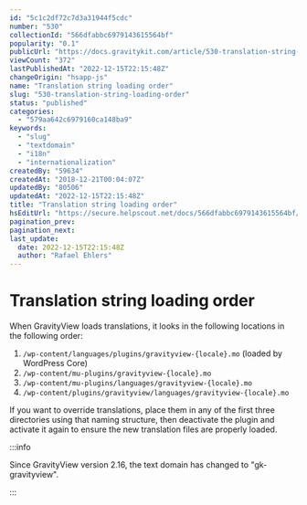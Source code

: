 ```yaml
---
id: "5c1c2df72c7d3a31944f5cdc"
number: "530"
collectionId: "566dfabbc6979143615564bf"
popularity: "0.1"
publicUrl: "https://docs.gravitykit.com/article/530-translation-string-loading-order"
viewCount: "372"
lastPublishedAt: "2022-12-15T22:15:48Z"
changeOrigin: "hsapp-js"
name: "Translation string loading order"
slug: "530-translation-string-loading-order"
status: "published"
categories: 
  - "579aa642c6979160ca148ba9"
keywords: 
  - "slug"
  - "textdomain"
  - "i18n"
  - "internationalization"
createdBy: "59634"
createdAt: "2018-12-21T00:04:07Z"
updatedBy: "80506"
updatedAt: "2022-12-15T22:15:48Z"
title: "Translation string loading order"
hsEditUrl: "https://secure.helpscout.net/docs/566dfabbc6979143615564bf/article/5c1c2df72c7d3a31944f5cdc"
pagination_prev: 
pagination_next: 
last_update:
  date: 2022-12-15T22:15:48Z
  author: "Rafael Ehlers"
---
```


# Translation string loading order

When GravityView loads translations, it looks in the following locations in the following order:

1. `/wp-content/languages/plugins/gravityview-{locale}.mo` (loaded by WordPress Core)
2. `/wp-content/mu-plugins/gravityview-{locale}.mo`
3. `/wp-content/mu-plugins/languages/gravityview-{locale}.mo`
4. `/wp-content/plugins/gravityview/languages/gravityview-{locale}.mo`

If you want to override translations, place them in any of the first three directories using that naming structure, then deactivate the plugin and activate it again to ensure the new translation files are properly loaded.


:::info

Since GravityView version 2.16, the text domain has changed to "gk-gravityview".

:::

 